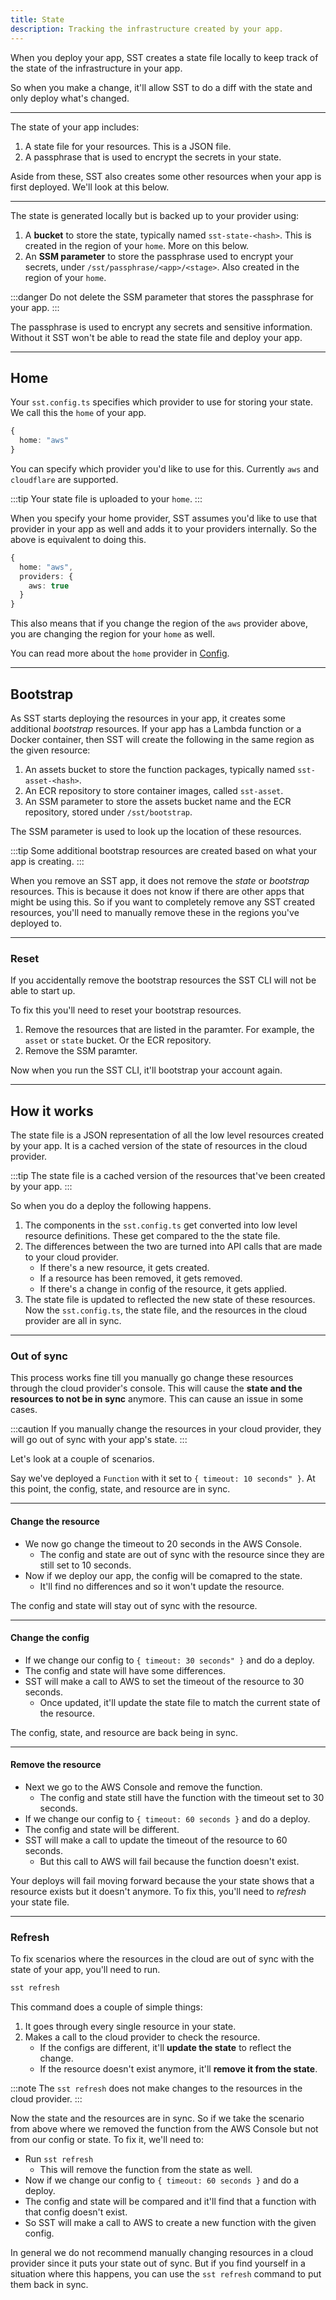 ```yaml
---
title: State
description: Tracking the infrastructure created by your app.
---
```


When you deploy your app, SST creates a state file locally to keep track of the state of the infrastructure in your app.

So when you make a change, it'll allow SST to do a diff with the state and only deploy what's changed.

---

The state of your app includes:

1. A state file for your resources. This is a JSON file.
2. A passphrase that is used to encrypt the secrets in your state.

Aside from these, SST also creates some other resources when your app is first deployed. We'll look at this below. 

---

The state is generated locally but is backed up to your provider using:

1. A **bucket** to store the state, typically named `sst-state-<hash>`. This is created in the region of your `home`. More on this below.
2. An **SSM parameter** to store the passphrase used to encrypt your secrets, under `/sst/passphrase/<app>/<stage>`. Also created in the region of your `home`.

:::danger
Do not delete the SSM parameter that stores the passphrase for your app.
:::

The passphrase is used to encrypt any secrets and sensitive information. Without it SST won't be able to read the state file and deploy your app.

---

## Home

Your `sst.config.ts` specifies which provider to use for storing your state. We call this the `home` of your app.

```ts title="sst.config.ts"
{
  home: "aws"
}
```

You can specify which provider you'd like to use for this. Currently `aws` and `cloudflare` are supported.

:::tip
Your state file is uploaded to your `home`.
:::

When you specify your home provider, SST assumes you'd like to use that provider in your app as well and adds it to your providers internally. So the above is equivalent to doing this.

```ts title="sst.config.ts"
{
  home: "aws",
  providers: {
    aws: true
  }
}
```

This also means that if you change the region of the `aws` provider above, you are changing the region for your `home` as well.

You can read more about the `home` provider in [Config](/docs/reference/config/).

---

## Bootstrap

As SST starts deploying the resources in your app, it creates some additional _bootstrap_ resources. If your app has a Lambda function or a Docker container, then SST will create the following in the same region as the given resource:

1. An assets bucket to store the function packages, typically named `sst-asset-<hash>`.
2. An ECR repository to store container images, called `sst-asset`.
3. An SSM parameter to store the assets bucket name and the ECR repository, stored under `/sst/bootstrap`.

The SSM parameter is used to look up the location of these resources.

:::tip
Some additional bootstrap resources are created based on what your app is creating.
:::

When you remove an SST app, it does not remove the _state_ or _bootstrap_ resources. This is because it does not know if there are other apps that might be using this. So if you want to completely remove any SST created resources, you'll need to manually remove these in the regions you've deployed to.

---

### Reset

If you accidentally remove the bootstrap resources the SST CLI will not be able to start up.

To fix this you'll need to reset your bootstrap resources.

1. Remove the resources that are listed in the paramter. For example, the `asset` or `state` bucket. Or the ECR repository.
2. Remove the SSM paramter.

Now when you run the SST CLI, it'll bootstrap your account again.

---

## How it works

The state file is a JSON representation of all the low level resources created by your app. It is a cached version of the state of resources in the cloud provider.

:::tip
The state file is a cached version of the resources that've been created by your app.
:::

So when you do a deploy the following happens.

1. The components in the `sst.config.ts` get converted into low level resource definitions. These get compared to the the state file.
2. The differences between the two are turned into API calls that are made to your cloud provider.
   - If there's a new resource, it gets created.
   - If a resource has been removed, it gets removed.
   - If there's a change in config of the resource, it gets applied.
3. The state file is updated to reflected the new state of these resources. Now the `sst.config.ts`, the state file, and the resources in the cloud provider are all in sync.

---

### Out of sync

This process works fine till you manually go change these resources through the cloud provider's console. This will cause the **state and the resources to not be in sync** anymore. This can cause an issue in some cases.

:::caution
If you manually change the resources in your cloud provider, they will go out of sync with your app's state. 
:::

Let's look at a couple of scenarios.

Say we've deployed a `Function` with it set to `{ timeout: 10 seconds" }`. At this point, the config, state, and resource are in sync.

---

#### Change the resource

- We now go change the timeout to 20 seconds in the AWS Console.
  - The config and state are out of sync with the resource since they are still set to 10 seconds.
- Now if we deploy our app, the config will be comapred to the state.
  - It'll find no differences and so it won't update the resource.

The config and state will stay out of sync with the resource.

---

#### Change the config

- If we change our config to `{ timeout: 30 seconds" }` and do a deploy.
- The config and state will have some differences.
- SST will make a call to AWS to set the timeout of the resource to 30 seconds.
  - Once updated, it'll update the state file to match the current state of the resource.

The config, state, and resource are back being in sync. 

---

#### Remove the resource

- Next we go to the AWS Console and remove the function.
  - The config and state still have the function with the timeout set to 30 seconds.
- If we change our config to `{ timeout: 60 seconds }` and do a deploy.
- The config and state will be different.
- SST will make a call to update the timeout of the resource to 60 seconds.
  - But this call to AWS will fail because the function doesn't exist.

Your deploys will fail moving forward because the your state shows that a resource exists but it doesn't anymore. To fix this, you'll need to _refresh_ your state file.

---

### Refresh

To fix scenarios where the resources in the cloud are out of sync with the state of your app, you'll need to run.

```bash
sst refresh
```

This command does a couple of simple things:

1. It goes through every single resource in your state.
2. Makes a call to the cloud provider to check the resource.
   - If the configs are different, it'll **update the state** to reflect the change.
   - If the resource doesn't exist anymore, it'll **remove it from the state**.

:::note
The `sst refresh` does not make changes to the resources in the cloud provider.
:::

Now the state and the resources are in sync. So if we take the scenario from above where we removed the function from the AWS Console but not from our config or state. To fix it, we'll need to:

- Run `sst refresh`
  - This will remove the function from the state as well.
- Now if we change our config to `{ timeout: 60 seconds }` and do a deploy.
- The config and state will be compared and it'll find that a function with that config doesn't exist.
- So SST will make a call to AWS to create a new function with the given config.

In general we do not recommend manually changing resources in a cloud provider since it puts your state out of sync. But if you find yourself in a situation where this happens, you can use the `sst refresh` command to put them back in sync.
